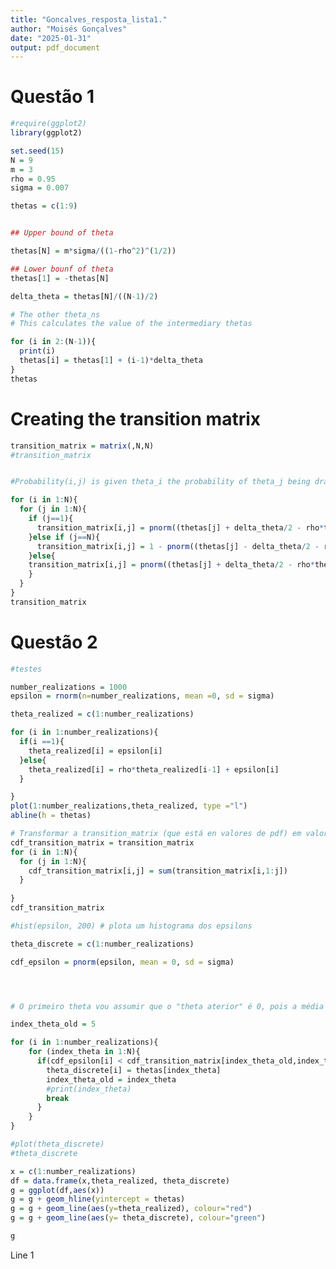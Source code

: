 ```yaml
---
title: "Goncalves_resposta_lista1."
author: "Moisés Gonçalves"
date: "2025-01-31"
output: pdf_document
---
```


# Questão 1 
```r
#require(ggplot2)
library(ggplot2)

set.seed(15)
N = 9
m = 3
rho = 0.95
sigma = 0.007

thetas = c(1:9)


## Upper bound of theta 

thetas[N] = m*sigma/((1-rho^2)^(1/2))

## Lower bounf of theta 
thetas[1] = -thetas[N]

delta_theta = thetas[N]/((N-1)/2)

# The other theta_ns
# This calculates the value of the intermediary thetas

for (i in 2:(N-1)){
  print(i)
  thetas[i] = thetas[1] + (i-1)*delta_theta
}
thetas


```

# Creating the transition matrix
```r

transition_matrix = matrix(,N,N)
#transition_matrix


#Probability(i,j) is given theta_i the probability of theta_j being draw in the next period

for (i in 1:N){
  for (j in 1:N){
    if (j==1){
      transition_matrix[i,j] = pnorm((thetas[j] + delta_theta/2 - rho*thetas[i])/sigma)
    }else if (j==N){
      transition_matrix[i,j] = 1 - pnorm((thetas[j] - delta_theta/2 - rho*thetas[i])/sigma)
    }else{
    transition_matrix[i,j] = pnorm((thetas[j] + delta_theta/2 - rho*thetas[i])/sigma) - pnorm((thetas[j] - delta_theta/2 - rho*thetas[i])/sigma)
    }
  }
}
transition_matrix

```
# Questão 2
```r
#testes

number_realizations = 1000
epsilon = rnorm(n=number_realizations, mean =0, sd = sigma)

theta_realized = c(1:number_realizations)

for (i in 1:number_realizations){
  if(i ==1){
    theta_realized[i] = epsilon[i]
  }else{
    theta_realized[i] = rho*theta_realized[i-1] + epsilon[i]   
  }

}
plot(1:number_realizations,theta_realized, type ="l")  
abline(h = thetas)

```
```r
# Transformar a transition_matrix (que está en valores de pdf) em valores de cdf
cdf_transition_matrix = transition_matrix
for (i in 1:N){
  for (j in 1:N){
    cdf_transition_matrix[i,j] = sum(transition_matrix[i,1:j])
  }
  
}
cdf_transition_matrix

```


```r
#hist(epsilon, 200) # plota um histograma dos epsilons

theta_discrete = c(1:number_realizations)

cdf_epsilon = pnorm(epsilon, mean = 0, sd = sigma)




# O primeiro theta vou assumir que o "theta aterior" é 0, pois a média do erro é 0

index_theta_old = 5

for (i in 1:number_realizations){
    for (index_theta in 1:N){
      if(cdf_epsilon[i] < cdf_transition_matrix[index_theta_old,index_theta]){
        theta_discrete[i] = thetas[index_theta]
        index_theta_old = index_theta
        #print(index_theta)
        break
      }
    }
} 

#plot(theta_discrete)
#theta_discrete
```

```r
x = c(1:number_realizations)
df = data.frame(x,theta_realized, theta_discrete)
g = ggplot(df,aes(x))
g = g + geom_hline(yintercept = thetas)
g = g + geom_line(aes(y=theta_realized), colour="red")
g = g + geom_line(aes(y= theta_discrete), colour="green")

g

```

Line 1